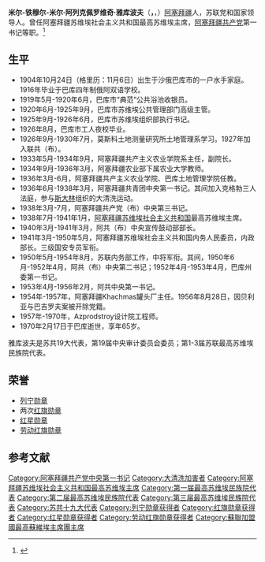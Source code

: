 {{Infobox Politician
| original_name = Мир Тейму́р Мир Алекпе́рович Яку́бов<br> Mir Teymur Mir Ələkbər oğlu Yaqubov
| name = 米尔-铁穆尔-米尔·阿列克佩罗维奇·雅库波夫
| image = 
| office = [[阿塞拜疆苏维埃社会主义共和国|阿塞拜疆苏维埃社会主义共和国]]最高苏维埃主席
| term_start = 1938年7月18日
| term_end = 1941年4月7日
| predecessor = 职务设立
| successor = [[阿齐兹·马梅德克里莫维奇·阿利耶夫|阿齐兹·马梅德克里莫维奇·阿利耶夫]]
| office2= [[阿塞拜疆共产党_(1920年)|阿塞拜疆共产党]]中央第一书记
| term_start2 = 1953年4月6日
| term_end2 = 1954年2月12日
| predecessor2 = [[米尔-贾法尔·阿巴索维奇·巴吉罗夫|米尔-贾法尔·阿巴索维奇·巴吉罗夫]]
| successor2 = [[伊玛目·达什德米尔奥卢·穆斯塔法耶夫|伊玛目·达什德米尔奥卢·穆斯塔法耶夫]]
| birth_date = {{OldStyleDate|1904年|11月6日|10月24日}}
| birth_place = {{flag|Russian Empire}}[[巴库省|巴库省]][[巴库|巴库]]
| death_date = {{death date and age|1970|2|17|1904|11|6|df=y}}
| death_place = {{URS}}[[阿塞拜疆苏维埃社会主义共和国|阿塞拜疆苏维埃社会主义共和国]][[巴库|巴库]]
| nationality  = {{flag|Russian Empire}}（1904-1917）<br>{{flag|Russian SFSR|1918}}（1918-1922）<br>{{URS}}（1922-1970）
| party = [[苏联共产党|苏联共产党]]
| occupation = 政治家<br>测绘师
| awards={{{!}} style="background: transparent"
{{!}}{{列宁勋章}}{{!!}}{{红旗勋章}}{{!!}}{{红旗勋章}}{{!!}}{{劳动红旗勋章}}
{{!}}-
{{!}}{{红星勋章}}
{{!}}}
}}

'''米尔-铁穆尔-米尔·阿列克佩罗维奇·雅库波夫'''（{{lang-ru|'''Мир Тейму́р Мир Алекпе́рович Яку́бов }}'''，{{lang-az|''' Mir Teymur Mir Ələkbər oğlu Yaqubov}}'''，{{bd|1904年|10月24日（格里历：11月6日）|1970年|2月17日|}}）[[阿塞拜疆|阿塞拜疆]]人，苏联党和国家领导人。曾任阿塞拜疆苏维埃社会主义共和国最高苏维埃主席，[[阿塞拜疆共产党|阿塞拜疆共产党]]第一书记等职。<ref>{{Cite web|title=Справочник по истории Коммунистической партии и Советского Союза 1898 - 1991|url=http://www.knowbysight.info/YaYY/00398.asp|access-date=2020-11-16|archive-date=2012-03-27|archive-url=https://web.archive.org/web/20120327070141/http://www.knowbysight.info/YaYY/00398.asp|dead-url=no}}</ref>

== 生平 ==
* 1904年10月24日（格里历：11月6日）出生于沙俄巴库市的一户水手家庭。1916年毕业于巴库四年制俄阿双语学校。
* 1919年5月-1920年6月，巴库市“典范”公共浴池收银员。
* 1920年6月-1925年9月，巴库市苏维埃公共管理部门高级主管。
* 1925年9月-1926年6月，巴库市苏维埃组织部执行书记。
* 1926年8月，巴库市工人夜校毕业。
* 1926年9月-1930年7月，莫斯科土地测量研究所土地管理系学习。1927年加入联共（布）。
* 1933年5月-1934年9月，阿塞拜疆共产主义农业学院系主任，副院长。
* 1934年9月-1936年3月，阿塞拜疆农业部下属农业大学教师。
* 1936年3月-6月，阿塞拜疆共产主义农业学院、巴库土地管理学院任教。
* 1936年6月-1938年3月，阿塞拜疆共青团中央第一书记。其间加入克格勃三人法庭，参与[[斯大林|斯大林]]组织的大清洗运动。
* 1938年3月-7月，阿塞拜疆共产党（布）中央第三书记。
* 1938年7月-1941年1月，[[阿塞拜疆苏维埃社会主义共和国|阿塞拜疆苏维埃社会主义共和国]]最高苏维埃主席。
* 1940年3月-1941年3月，阿共（布）中央宣传鼓动部部长。
* 1941年3月-1950年5月，阿塞拜疆苏维埃社会主义共和国内务人民委员，内政部长。三级国安专员军衔。
* 1950年5月-1954年8月，苏联内务部工作，中将军衔。其间，1950年6月-1952年4月，阿共（布）中央第二书记；1952年4月-1953年4月，巴库州委第一书记。
* 1953年4月-1956年2月，阿共中央第一书记。
* 1954年-1957年，阿塞拜疆Khachmas罐头厂主任。1956年8月28日，因贝利亚与巴吉罗夫案被开除党籍。
* 1957年-1970年，Azprodstroy设计院工程师。
* 1970年2月17日于巴库逝世，享年65岁。
雅库波夫是苏共19大代表，第19届中央审计委员会委员；第1-3届苏联最高苏维埃民族院代表。

== 荣誉 ==
* [[列宁勋章|列宁勋章]]
* 两次[[红旗勋章|红旗勋章]]
* [[红星勋章|红星勋章]]
* [[劳动红旗勋章|劳动红旗勋章]]

== 参考文献 ==
{{Reflist}}

{{DEFAULTSORT:米尔-铁穆尔-米尔·阿列克佩罗维奇·雅库波夫}}
[[Category:阿塞拜疆共产党中央第一书记|Category:阿塞拜疆共产党中央第一书记]]
[[Category:大清洗加害者|Category:大清洗加害者]]
[[Category:阿塞拜疆苏维埃社会主义共和国最高苏维埃主席|Category:阿塞拜疆苏维埃社会主义共和国最高苏维埃主席]]
[[Category:第一届最高苏维埃民族院代表|Category:第一届最高苏维埃民族院代表]]
[[Category:第二届最高苏维埃民族院代表|Category:第二届最高苏维埃民族院代表]]
[[Category:第三届最高苏维埃民族院代表|Category:第三届最高苏维埃民族院代表]]
[[Category:苏共十九大代表|Category:苏共十九大代表]]
[[Category:列宁勋章获得者|Category:列宁勋章获得者]]
[[Category:红旗勋章获得者|Category:红旗勋章获得者]]
[[Category:红星勋章获得者|Category:红星勋章获得者]]
[[Category:劳动红旗勋章获得者|Category:劳动红旗勋章获得者]]
[[Category:蘇聯加盟國最高蘇維埃主席團主席|Category:蘇聯加盟國最高蘇維埃主席團主席]]